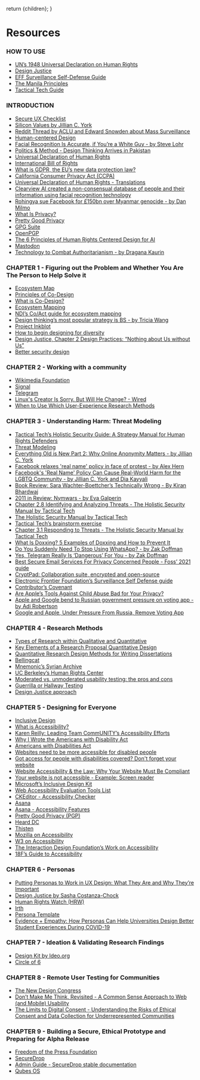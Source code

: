 
  return <MDXProvider components={uac().components}>{children}</MDXProvider>;
}

[comment]: # "↓↓↓ Editable ↓↓↓"

# Resources

### HOW TO USE

- [UN’s 1948 Universal Declaration on Human Rights](https://www.un.org/en/about-us/universal-declaration-of-human-rights)
- [Design Justice](https://design-justice.pubpub.org/)
- [EFF Surveillance Self-Defense Guide](https://ssd.eff.org/en)
- [The Manila Principles](https://manilaprinciples.org/index.html)
- [Tactical Tech Guide](https://ourdataourselves.tacticaltech.org/posts/23_guide_social_media/)

### INTRODUCTION

- [Secure UX Checklist](/s/Secure-UX-Checklist.pdf)
- [Silicon Values by Jillian C. York](https://www.penguinrandomhouse.com/books/667400/silicon-values-by-jillian-c-york/)
- [Reddit Thread by ACLU and Edward Snowden about Mass Surveillance](https://www.nngroup.com/articles/which-ux-research-methods/)
- [Human-centered Design](https://en.wikipedia.org/wiki/Human-centered_design)
- [Facial Recognition Is Accurate, if You’re a White Guy - by Steve Lohr](https://www.nytimes.com/2018/02/09/technology/facial-recognition-race-artificial-intelligence.html)
- [Politics & Method - Design Thinking Arrives in Pakistan](https://aansari86.medium.com/politics-method-cd4cc2c8f5e6)
- [Universal Declaration of Human Rights](https://www.standup4humanrights.org/en/declaration.html)
- [International Bill of Rights](https://www.ohchr.org/Documents/Publications/FactSheet2Rev.1en.pdf)
- [What is GDPR, the EU’s new data protection law?](https://gdpr.eu/what-is-gdpr/)
- [California Consumer Privacy Act (CCPA)](https://oag.ca.gov/privacy/ccpa)
- [Universal Declaration of Human Rights - Translations](https://www.ohchr.org/EN/UDHR/Documents/UDHR_Translations/eng.pdf)
- [Clearview AI created a non-consensual database of people and their information using facial recognition technology](https://www.buzzfeednews.com/article/ryanmac/clearview-ai-local-police-facial-recognition)
- [Rohingya sue Facebook for £150bn over Myanmar genocide - by Dan Milmo](https://www.theguardian.com/technology/2021/dec/06/rohingya-sue-facebook-myanmar-genocide-us-uk-legal-action-social-media-violence)
- [What Is Privacy?](https://privacyinternational.org/explainer/56/what-privacy)
- [Pretty Good Privacy](https://en.wikipedia.org/wiki/Pretty_Good_Privacy)
- [GPG Suite](https://gpgtools.org/)
- [OpenPGP](https://www.openpgp.org/)
- [The 6 Principles of Human Rights Centered Design for AI](https://xd.adobe.com/ideas/perspectives/social-impact/human-rights-centered-design/)
- [Mastodon](https://joinmastodon.org/)
- [Technology to Combat Authoritarianism - by Dragana Kaurin](https://www.thirteen.org/openmind/science/technology-to-combat-authoritarianism/6135/)

### CHAPTER 1 - Figuring out the Problem and Whether You Are The Person to Help Solve it

- [Ecosystem Map](https://servicedesigntools.org/tools/ecosystem-map)
- [Principles of Co-Design](https://morethancode.cc/T4SJ_fullreport_082018_AY_web.pdf)
- [What is Co-Design?](https://www.beyondstickynotes.com/what-is-codesign)
- [Ecosystem Mapping](https://www.enginess.io/insights/designing-complex-products-why-start-with-ecosystem-map)
- [NDI’s Co/Act guide for ecosystem mapping](https://www.ndi.org/sites/default/files/3.%20Ecosystem%20Mapping.pdf)
- [Design thinking’s most popular strategy is BS - by Tricia Wang](https://www.fastcompany.com/90649969/the-most-popular-design-thinking-strategy-is-bs)
- [Project Inkblot](https://www.projectinkblot.com/)
- [How to begin designing for diversity](https://thecreativeindependent.com/guides/how-to-begin-designing-for-diversity/)
- [Design Justice, Chapter 2 Design Practices: “Nothing about Us without Us”](https://direct.mit.edu/books/book/4605/chapter/211369/Design-Practices-Nothing-about-Us-without-Us)
- [Better security design](https://gusandrews.medium.com/better-security-by-design-88d4efcf916)

### CHAPTER 2 - Working with a community

- [Wikimedia Foundation](https://wikimediafoundation.org/)
- [Signal](https://signal.org/en/)
- [Telegram](https://telegram.org/)
- [Linux's Creator Is Sorry. But Will He Change? - Wired](https://www.wired.com/story/linuxs-creator-is-sorry-but-will-he-change/)
- [When to Use Which User-Experience Research Methods](https://www.nngroup.com/articles/which-ux-research-methods/)

### CHAPTER 3 - Understanding Harm: Threat Modeling

- [Tactical Tech’s Holistic Security Guide: A Strategy Manual for Human Rights Defenders](https://holistic-security.tacticaltech.org/chapters/explore.html)
- [Threat Modeling](https://sec.eff.org/topics/threat-modeling)
- [Everything Old is New Part 2: Why Online Anonymity Matters - by Jillian C. York](https://jilliancyork.com/2021/01/14/everything-old-is-new-part-2-why-online-anonymity-matters/)
- [Facebook relaxes 'real name' policy in face of protest - by Alex Hern](https://www.theguardian.com/technology/2015/nov/02/facebook-real-name-policy-protest)
- [Facebook's 'Real Name' Policy Can Cause Real-World Harm for the LGBTQ Community - by Jillian C. York and Dia Kayyali](https://www.eff.org/de/deeplinks/2014/09/facebooks-real-name-policy-can-cause-real-world-harm-lgbtq-community)
- [Book Review: Sara Wachter-Boettcher’s Technically Wrong - By Kiran Bhardwaj](https://tanginstitute.andover.edu/files/Book-Review_-Technically-Wrong-1.pdf)
- [2011 in Review: Nymwars - by Eva Galperin](https://www.eff.org/deeplinks/2011/12/2011-review-nymwars)
- [Chapter 2.8 Identifying and Analyzing Threats - The Holistic Security Manual by Tactical Tech](https://holistic-security.tacticaltech.org/chapters/explore/2-8-identifying-and-analysing-threats.html)
- [The Holistic Security Manual by Tactical Tech](https://holistic-security.tacticaltech.org/)
- [Tactical Tech’s brainstorm exercise](https://holistic-security.tacticaltech.org/exercises/explore/threat-brainstorm.html)
- [Chapter 3.1 Responding to Threats - The Holistic Security Manual by Tactical Tech](https://holistic-security.tacticaltech.org/chapters/strategise/3-1-responding-to-threats.html)
- [What Is Doxxing? 5 Examples of Doxxing and How to Prevent It](https://sectigostore.com/blog/what-is-doxxing-5-examples-of-doxxing-and-how-to-prevent-it/)
- [Do You Suddenly Need To Stop Using WhatsApp? - by Zak Doffman](https://www.forbes.com/sites/zakdoffman/2021/01/09/stop-using-whatsapp-after-facebook-apple-imessage-and-signal-privacy-backlash/?sh=4b18928e6cf5)
- [Yes, Telegram Really Is ‘Dangerous’ For You - by Zak Doffman](https://www.forbes.com/sites/zakdoffman/2021/04/22/forget-whatsapp-new-telegram-warning-for-millions-of-windows-10-users/?sh=3cc33d6c7857)
- [Best Secure Email Services For Privacy Concerned People - Foss’ 2021 guide](https://itsfoss.com/secure-private-email-services/)
- [CryptPad: Collaboration suite, encrypted and open-source](https://cryptpad.fr/)
- [Electronic Frontier Foundation’s Surveillance Self Defense guide](https://ssd.eff.org/en)
- [Contributor’s Covenant](https://www.contributor-covenant.org/version/2/0/code_of_conduct/)
- [Are Apple’s Tools Against Child Abuse Bad for Your Privacy?](https://www.nytimes.com/2021/08/18/technology/apple-child-abuse-tech-privacy.html)
- [Apple and Google bend to Russian government pressure on voting app - by Adi Robertson](https://www.theverge.com/2021/9/17/22679425/apple-google-remove-navalny-smart-voting-app-russian-election)
- [Google and Apple, Under Pressure From Russia, Remove Voting App](https://www.nytimes.com/2021/09/17/world/europe/russia-navalny-app-election.html)

### CHAPTER 4 - Research Methods

- [Types of Research within Qualitative and Quantitative](https://researchguides.library.wisc.edu/c.php?g=861013&p=6170080)
- [Key Elements of a Research Proposal Quantitative Design](https://www.wssu.edu/about/offices-and-departments/office-of-sponsored-programs/pre-award/_Files/documents/develop-quantitative.pdf)
- [Quantitative Research Design Methods for Writing Dissertations](https://www.gcu.edu/blog/doctoral-journey/quantitative-research-design-methods-writing-dissertations)
- [Bellingcat](https://www.bellingcat.com/)
- [Mnemonic’s Syrian Archive](https://syrianarchive.org/)
- [UC Berkeley’s Human Rights Center](https://humanrights.berkeley.edu/home)
- [Moderated vs. unmoderated usability testing: the pros and cons](https://www.usertesting.com/resources/topics/moderated-vs-unmoderated-usability-testing)
- [Guerrilla or Hallway Testing](https://xd.adobe.com/ideas/process/user-testing/hallway-usability-test-guerrilla-testing/)
- [Design Justice approach](https://design-justice.pubpub.org/pub/cfohnud7/release/2)

### CHAPTER 5 - Designing for Everyone

- [Inclusive Design](https://www.nngroup.com/articles/inclusive-design/)
- [What is Accessibility?](https://www.interaction-design.org/literature/topics/accessibility#:~:text=Accessibility%20is%20the%20concept%20of,notably%20better%20designs%20for%20all.)
- [Karen Reilly: Leading Team CommUNITY’s Accessibility Efforts](https://www.digitalrights.community/blog/accessibility-digital-rights-1)
- [Why I Wrote the Americans with Disability Act](https://www.washingtonpost.com/posteverything/wp/2015/07/24/why-the-americans-with-disabilities-act-mattered/)
- [Americans with Disabilities Act](https://www.ada.gov/)
- [Websites need to be more accessible for disabled people](https://www.vox.com/the-goods/2019/2/5/18210912/websites-ada-compliance-lawsuits)
- [Got access for people with disabilities covered? Don't forget your website](https://www.theguardian.com/business/2018/nov/15/americans-with-disabilities-act-website-lawsuits-accessibility)
- [Website Accessibility & the Law: Why Your Website Must Be Compliant](https://www.searchenginejournal.com/website-accessibility-law/285199/#close)
- [Your website is not accessible - Example: Screen reader](https://www.youtube.com/watch?v=xpP_Km5L46E&ab_channel=AlexandraQin)
- [Microsoft’s Inclusive Design Kit](https://www.microsoft.com/design/inclusive/)
- [Web Accessibility Evaluation Tools List](https://www.w3.org/WAI/ER/tools/)
- [CKEditor - Accessibility Checker](https://ckeditor.com/pricing/#accessibility-checker)
- [Asana](https://asana.com/)
- [Asana - Accessibility Features](https://asana.com/guide/help/faq/accessibility)
- [Pretty Good Privacy (PGP)](https://www.techtarget.com/searchsecurity/definition/Pretty-Good-Privacy)
- [Heard DC](https://behearddc.org/)
- [Thisten](https://thisten.co/)
- [Mozilla on Accessibility](https://developer.mozilla.org/en-US/docs/Learn/Accessibility/What_is_accessibility)
- [W3 on Accessibility](https://www.w3.org/WAI/fundamentals/accessibility-intro/)
- [The Interaction Design Foundation’s Work on Accessibility](https://www.interaction-design.org/literature/topics/accessibility)
- [18F’s Guide to Accessibility](https://accessibility.18f.gov/checklist/)

### CHAPTER 6 - Personas

- [Putting Personas to Work in UX Design: What They Are and Why They’re Important](https://xd.adobe.com/ideas/process/user-research/putting-personas-to-work-in-ux-design/)
- [Design Justice by Sasha Costanza-Chock](https://mitpress.mit.edu/books/design-justice)
- [Human Rights Watch (HRW)](https://www.hrw.org/)
- [Irth](https://irthapp.com/)
- [Persona Template](/s/UXS_Worksheet_CH6.pdf)
- [Evidence + Empathy: How Personas Can Help Universities Design Better Student Experiences During COVID-19](https://www.hksinc.com/our-news/articles/evidence-empathy-how-personas-can-help-universities-design-better-student-experiences-during-covid-19/)

### CHAPTER 7 - Ideation & Validating Research Findings

- [Design Kit by Ideo.org](https://www.designkit.org/methods/3)
- [Circle of 6](https://www.circleof6app.com/)

### CHAPTER 8 - Remote User Testing for Communities

- [The New Design Congress](https://newdesigncongress.org/en/)
- [Don’t Make Me Think, Revisited - A Common Sense Approach to Web (and Mobile) Usability](https://sensible.com/dont-make-me-think/)
- [The Limits to Digital Consent - Understanding the Risks of Ethical Consent and Data Collection for Underrepresented Communities](https://simplysecure.org/blog/the-limits-to-digital-consent-understanding-the-risks-of-ethical-consent-and-data-collection-for-underrepresented-communities/)

### CHAPTER 9 - Building a Secure, Ethical Prototype and Preparing for Alpha Release

- [Freedom of the Press Foundation](https://freedom.press/)
- [SecureDrop](https://securedrop.org/)
- [Admin Guide - SecureDrop stable documentation](https://docs.securedrop.org/en/stable/admin.html#updating-localization-for-the-source-interface-and-the-journalist-interface)
- [Qubes OS](https://www.qubes-os.org/)
